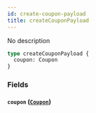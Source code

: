 ```yaml
---
id: create-coupon-payload
title: createCouponPayload
---
```


No description

```graphql
type createCouponPayload {
  coupon: Coupon
}
```

### Fields

#### `coupon` ([`Coupon`](/v1/objects/coupon))
